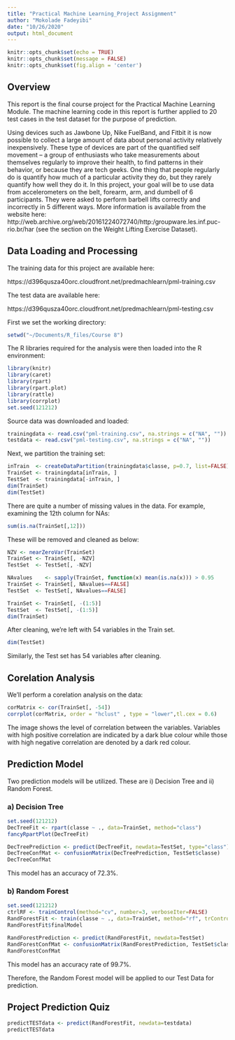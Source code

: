 ```yaml
---
title: "Practical Machine Learning_Project Assignment"
author: "Mokolade Fadeyibi"
date: "10/26/2020"
output: html_document
---
```


```r
knitr::opts_chunk$set(echo = TRUE)
knitr::opts_chunk$set(message = FALSE)
knitr::opts_chunk$set(fig.align = 'center')
```


## Overview
This report is the final course project for the Practical Machine Learning Module. The machine learning code in this report is further applied to 20 test cases in the test dataset for the purpose of prediction.

Using devices such as Jawbone Up, Nike FuelBand, and Fitbit it is now possible to collect a large amount of data about personal activity relatively inexpensively. These type of devices are part of the quantified self movement – a group of enthusiasts who take measurements about themselves regularly to improve their health, to find patterns in their behavior, or because they are tech geeks. One thing that people regularly do is quantify how much of a particular activity they do, but they rarely quantify how well they do it. In this project, your goal will be to use data from accelerometers on the belt, forearm, arm, and dumbell of 6 participants. They were asked to perform barbell lifts correctly and incorrectly in 5 different ways. More information is available from the website here: http://web.archive.org/web/20161224072740/http:/groupware.les.inf.puc-rio.br/har (see the section on the Weight Lifting Exercise Dataset).

## Data Loading and Processing

The training data for this project are available here:

https://d396qusza40orc.cloudfront.net/predmachlearn/pml-training.csv

The test data are available here:

https://d396qusza40orc.cloudfront.net/predmachlearn/pml-testing.csv

First we set the working directory:

```r
setwd("~/Documents/R_files/Course 8")
```

The R libraries required for the analysis were then loaded into the R environment:

```r
library(knitr)
library(caret)
library(rpart)
library(rpart.plot)
library(rattle)
library(corrplot)
set.seed(121212)
```

Source data was downloaded and loaded:

```r
trainingdata <- read.csv("pml-training.csv", na.strings = c("NA", ""))
testdata <- read.csv("pml-testing.csv", na.strings = c("NA", ""))
```

Next, we partition the training set:

```r
inTrain  <- createDataPartition(trainingdata$classe, p=0.7, list=FALSE)
TrainSet <- trainingdata[inTrain, ]
TestSet  <- trainingdata[-inTrain, ]
dim(TrainSet)
dim(TestSet)
```

There are quite a number of missing values in the data. For example, examining the 12th column for NAs:

```r
sum(is.na(TrainSet[,12]))
```

These will be removed and cleaned as below:

```r
NZV <- nearZeroVar(TrainSet)
TrainSet <- TrainSet[, -NZV]
TestSet  <- TestSet[, -NZV]

NAvalues    <- sapply(TrainSet, function(x) mean(is.na(x))) > 0.95
TrainSet <- TrainSet[, NAvalues==FALSE]
TestSet  <- TestSet[, NAvalues==FALSE]

TrainSet <- TrainSet[, -(1:5)]
TestSet  <- TestSet[, -(1:5)]
dim(TrainSet)
```

After cleaning, we're left with 54 variables in the Train set.

```r
dim(TestSet)
```

Similarly, the Test set has 54 variables after cleaning.

## Corelation Analysis

We'll perform a corelation analysis on the data:

```r
corMatrix <- cor(TrainSet[, -54])
corrplot(corMatrix, order = "hclust" , type = "lower",tl.cex = 0.6)
```

The image shows the level of correlation between the variables. Variables with high positive correlation are indicated by a dark blue colour while those with high negative correlation are denoted by a dark red colour.

## Prediction Model
Two prediction models will be utilized. These are i) Decision Tree and ii) Random Forest.

### a) Decision Tree

```r
set.seed(121212)
DecTreeFit <- rpart(classe ~ ., data=TrainSet, method="class")
fancyRpartPlot(DecTreeFit)
```

```r
DecTreePrediction <- predict(DecTreeFit, newdata=TestSet, type="class")
DecTreeConfMat <- confusionMatrix(DecTreePrediction, TestSet$classe)
DecTreeConfMat
```

This model has an accuracy of 72.3%.

### b) Random Forest

```r
set.seed(121212)
ctrlRF <- trainControl(method="cv", number=3, verboseIter=FALSE)
RandForestFit <- train(classe ~ ., data=TrainSet, method="rf", trControl=ctrlRF)
RandForestFit$finalModel
```

```r
RandForestPrediction <- predict(RandForestFit, newdata=TestSet)
RandForestConfMat <- confusionMatrix(RandForestPrediction, TestSet$classe)
RandForestConfMat
```

This model has an accuracy rate of 99.7%.

Therefore, the Random Forest model will be applied to our Test Data for prediction.

## Project Prediction Quiz

```r
predictTESTdata <- predict(RandForestFit, newdata=testdata)
predictTESTdata
```








